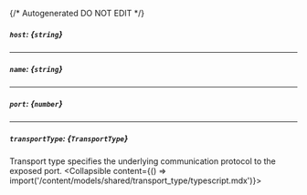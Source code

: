 {/* Autogenerated DO NOT EDIT  */}

##### `host`: *{`string`}*

---
##### `name`: *{`string`}*

---
##### `port`: *{`number`}*

---
##### `transportType`: *{`TransportType`}*
Transport type specifies the underlying communication protocol to the exposed port.
<Collapsible content={() => import('/content/models/shared/transport_type/typescript.mdx')}>
</Collapsible>

